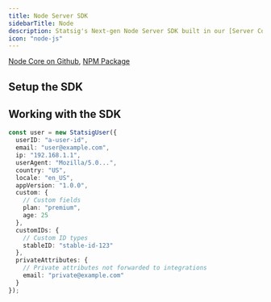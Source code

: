 ```yaml
---
title: Node Server SDK
sidebarTitle: Node
description: Statsig's Next-gen Node Server SDK built in our [Server Core](/server-core) framework
icon: "node-js"
---
```




<Callout icon="github">
<a href="https://github.com/statsig-io/statsig-server-core/tree/main/statsig-node" target="_blank" rel="noreferrer">Node Core on Github</a>, 
<a href="https://www.npmjs.com/package/@statsig/statsig-node-core" target="_blank" rel="noreferrer">NPM Package</a>
</Callout>

## Setup the SDK

<Steps>
<Step title="Install the SDK">
<Installation/>
<installation/>
</Step>
<Step title="Initialize the SDK">
<Initialization/>
<initialization/>
<Initialization2/>


</Step>
</Steps>

## Working with the SDK

<CheckGateIntro/>
<checkGate/>

<GetDynamicConfigIntro/>
<getDynamicConfig/>

<GetExperimentIntro/>
<getExperiment/>

<GetFeatureGateIntro/>
<getFeatureGate/>

<GetPromptIntro/>
<getPrompt/>

<GetPromptSetIntro/>
<getPromptSet/>

<ParamStoresIntro/>
<paramStores/>

<LogEventIntro/>
<logEvent/>

<ForwardLogLineEventIntro/>
<forwardLogLineEvent/>

<SharedInstanceIntro/>
<sharedInstance/>

<ManualExposuresIntro/>
<manualExposures/>

<StatsigUserIntro/>

```typescript
const user = new StatsigUser({
  userID: "a-user-id",
  email: "user@example.com",
  ip: "192.168.1.1",
  userAgent: "Mozilla/5.0...",
  country: "US",
  locale: "en_US",
  appVersion: "1.0.0",
  custom: {
    // Custom fields
    plan: "premium",
    age: 25
  },
  customIDs: {
    // Custom ID types
    stableID: "stable-id-123"
  },
  privateAttributes: {
    // Private attributes not forwarded to integrations
    email: "private@example.com"
  }
});
```

<StatsigOptionsIntro/>
<statsigOptions/>

<ShutdownIntro/>
<shutdown/>

<ClientInitResponseIntro/>
<clientInitResponse/>

<EventSubscriptionsIntro/>
<eventSubscriptions/>

<LocalOverridesIntro/>
<localOverrides/>

<PersistentStorageIntro/>
<persistentStorage/>

<DataStoreIntro/>
<dataStore/>

<OutputLoggerIntro/>
<outputLogger/>

<ObservabilityClientIntro/>
<observabilityClient/>

<faqs/>

<reference/>
